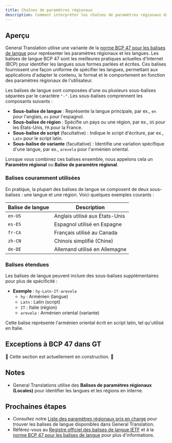 ```yaml
---
title: Chaînes de paramètres régionaux
description: Comment interpréter les chaînes de paramètres régionaux dans GT
---
```



## Aperçu

General Translation utilise une variante de la [norme BCP 47 pour les balises de langue](https://www.techonthenet.com/js/language_tags.php) pour représenter les paramètres régionaux et les langues.
Les balises de langue BCP 47 sont les meilleures pratiques actuelles d'Internet (BCP) pour identifier les langues sous formes parlées et écrites.
Ces balises fournissent une façon uniforme de spécifier les langues, permettant aux applications d'adapter le contenu, le format et le comportement en fonction des paramètres régionaux de l'utilisateur.

Les balises de langue sont composées d'une ou plusieurs sous-balises séparées par le caractère `"-"`. Les sous-balises comprennent les composants suivants :

- **Sous-balise de langue** : Représente la langue principale, par ex., `en` pour l'anglais, `es` pour l'espagnol.
- **Sous-balise de région** : Spécifie un pays ou une région, par ex., `US` pour les États-Unis, `FR` pour la France.
- **Sous-balise de script** (facultative) : Indique le script d'écriture, par ex., `Latn` pour le script latin.
- **Sous-balise de variante** (facultative) : Identifie une variation spécifique d'une langue, par ex., `arevela` pour l'arménien oriental.

Lorsque vous combinez ces balises ensemble, nous appelons cela un **Paramètre régional** ou **Balise de paramètre régional**.

### Balises couramment utilisées

En pratique, la plupart des balises de langue se composent de deux sous-balises : une langue et une région. Voici quelques exemples courants :

| Balise de langue | Description                       |
|------------------|-----------------------------------|
| `en-US`          | Anglais utilisé aux États-Unis    |
| `es-ES`          | Espagnol utilisé en Espagne       |
| `fr-CA`          | Français utilisé au Canada        |
| `zh-CN`          | Chinois simplifié (Chine)         |
| `de-DE`          | Allemand utilisé en Allemagne     |

### Balises étendues

Les balises de langue peuvent inclure des sous-balises supplémentaires pour plus de spécificité :

- **Exemple** : `hy-Latn-IT-arevela`
  - `hy` : Arménien (langue)
  - `Latn` : Latin (script)
  - `IT` : Italie (région)
  - `arevela` : Arménien oriental (variante)

Cette balise représente l'arménien oriental écrit en script latin, tel qu'utilisé en Italie.

## Exceptions à BCP 47 dans GT

🚧 Cette section est actuellement en construction. 🚧

## Notes
 * General Translations utilise des **Balises de paramètres régionaux (Locales)** pour identifier les langues et les régions en interne.

## Prochaines étapes
 * Consultez notre [Liste des paramètres régionaux pris en charge](/docs/reference/supported-locales) pour trouver les balises de langue disponibles dans General Translation.
 * Référez-vous au [Registre officiel des balises de langue IETF](https://www.iana.org/assignments/language-subtag-registry/language-subtag-registry)
   et à la [norme BCP 47 pour les balises de langue](https://www.techonthenet.com/js/language_tags.php) pour plus d'informations.
